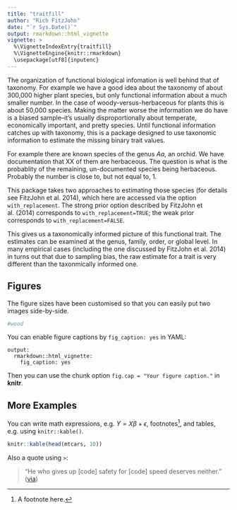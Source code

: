 ```yaml
---
title: "traitfill"
author: "Rich FitzJohn"
date: "`r Sys.Date()`"
output: rmarkdown::html_vignette
vignette: >
  %\VignetteIndexEntry{traitfill}
  %\VignetteEngine{knitr::rmarkdown}
  \usepackage[utf8]{inputenc}
---
```


The organization of functional biological infomation is well behind that of taxonomy.  For example we have a good idea about the taxonomy of about 300,000 higher plant species, but only functional information about a much smaller number.  In the case of woody-versus-herbaceous for plants this is about 50,000 species.  Making the matter worse the information we do have is a biased sample--it's usually disproportionally about temperate, economically important, and pretty species.  Until functional information catches up with taxonomy, this is a package designed to use taxonomic information to estimate the missing binary trait values.  

For example there are known species of the genus *Aa*, an orchid.  We have documentation that XX of them are herbaceous. The question is what is the probablity of the remaining, un-documented species being herbaceous.  Probably the number is close to, but not equal to, 1.  

This package takes two approaches to estimating those species (for details see FitzJohn et al. 2014), which here are accessed via the option `with_replacement`.  The strong prior option described by FitzJohn et al. (2014) corresponds to `with_replacement=TRUE`; the weak prior corresponds to `with_replacement=FALSE`.  

This gives us a taxonomically informed picture of this functional trait.  The estimates can be examined at the genus, family, order, or global level. In many empirical cases (including the one discussed by FitzJohn et al. 2014) in turns out that due to sampling bias, the raw estimate for a trait is very different than the taxonmically informed one.  


## Figures

The figure sizes have been customised so that you can easily put two images side-by-side. 

```r
#wood
```

You can enable figure captions by `fig_caption: yes` in YAML:

    output:
      rmarkdown::html_vignette:
        fig_caption: yes

Then you can use the chunk option `fig.cap = "Your figure caption."` in **knitr**.

## More Examples

You can write math expressions, e.g. $Y = X\beta + \epsilon$, footnotes^[A footnote here.], and tables, e.g. using `knitr::kable()`.

```r
knitr::kable(head(mtcars, 10))
```

Also a quote using `>`:

> "He who gives up [code] safety for [code] speed deserves neither."
([via](https://twitter.com/hadleywickham/status/504368538874703872))
